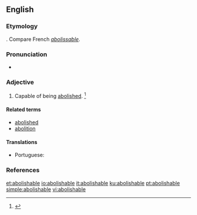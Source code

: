 ==English==

===Etymology===
{{suffix|abolish|able|lang=en}}. Compare French ''[[abolissable]]''.

===Pronunciation===
* {{a|US}} {{IPA|/əˈbɑl.ɪʃ.ə.bl̩/|/əˈbɑl.əʃ.ə.bl̩/|lang=en}}

===Adjective===
{{en-adj}}

# Capable of being [[abolish]]ed. {{defdate|First attested from the mid 17<sup>th</sup> century.}}<ref name=SOED>{{R:SOED5|page=6}}</ref>

====Related terms====
* [[abolished]]
* [[abolition]]

====Translations====
{{trans-top|capable of being abolished}}
* Portuguese: {{t|pt|abolível}}
{{trans-mid}}
{{trans-bottom}}

===References===
<references/>

[[et:abolishable]]
[[io:abolishable]]
[[it:abolishable]]
[[ku:abolishable]]
[[pt:abolishable]]
[[simple:abolishable]]
[[vi:abolishable]]